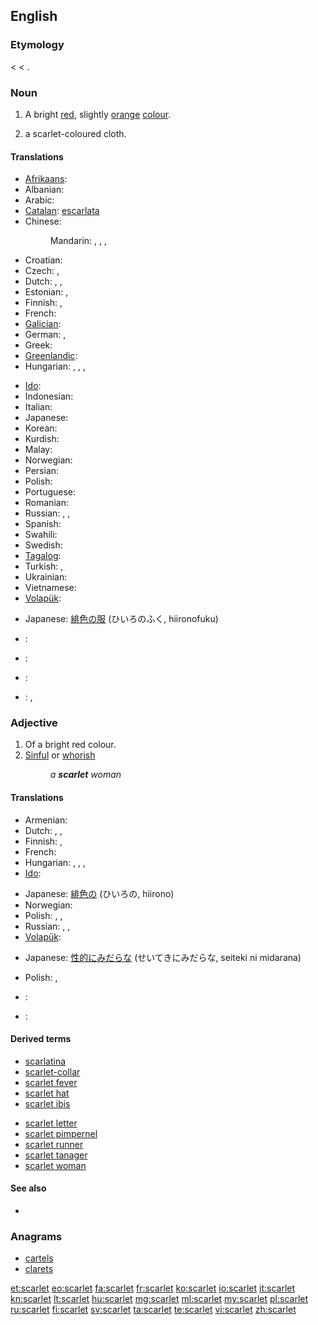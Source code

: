 {{wikipedia|scarlet (color)}}
{{also|Scarlet|Scarlett}}
==English==

===Etymology===
{{etyl|fro}} {{term|escarlate|lang=fro||a type of cloth}} < {{etyl|ML.}} {{term|scarlatum||scarlet cloth|lang=la}} < {{etyl|fa}} {{term|سقرلاط|sc=fa-Arab|tr=saqirlāṭ||a warm woollen cloth}}.

===Noun===
{{en-noun}}

# A bright [[red]], slightly [[orange]] [[color|colour]].
#: {{color panel|BE0032}}
# a scarlet-coloured cloth.

====Translations====
{{trans-top|colour}}
* [[Afrikaans]]: {{t|af|bloedrooi|xs=Afrikaans}}
* Albanian: {{t|sq|ngjyrë alle|xs=Albanian}}
* Arabic: {{t-|ar|قرمزي|tr=qirmiziy}}
* [[Catalan]]: [[escarlata]]
* Chinese:
*: Mandarin: {{t|cmn|深紅色|sc=Hani}},  {{t|cmn|深红色|tr=shēnhóngsè|sc=Hani}},  {{t|cmn|緋紅|sc=Hani}},  {{t|cmn|绯红|tr=fēihóng|sc=Hani}}
* Croatian: {{t+|hr|crven}}
* Czech: {{t|cs|šarlatová barva}},  {{t|cs|purpur}}
* Dutch: {{t-|nl|scharlaken|n}}, {{t+|nl|scharlakenrood|n}}, {{t-|nl|vuurrood|n}}
* Estonian: {{t|et|sarlakpunane}},  {{t|et|ergav}}
* Finnish: {{t-|fi|helakanpunainen}}, {{t-|fi|tulipunainen}}
* French: {{t+|fr|écarlate}}
* [[Galician]]: {{t|gl|escarlata|xs=Galician}}
* German: {{t+|de|Scharlachrot|n}}, {{t+|de|Scharlach|m}}
* Greek: {{t+|el|κόκκινος|m|tr=kókkinos}}
* [[Greenlandic]]: {{t-|kl|aappallarissoq|xs=Greenlandic}}
* Hungarian: {{t+|hu|skarlát}}, {{t|hu|skarlátpiros}}, {{t|hu|skarlátvörös}}, {{t|hu|élénkvörös}}
{{trans-mid}}
* [[Ido]]: {{t+|io|skarlato|xs=Ido}}
* Indonesian: {{t|id|merah tua}}
* Italian: {{t-|it|scarlatto}}
* Japanese: {{t|ja|緋色|tr=ひいろ, hiiro}}
* Korean: {{t|ko|스칼렛|tr=seukalres|sc=Hang}}
* Kurdish: {{t|ku|ئاڵ|tr=al|sc=ku-Arab}}
* Malay: {{t+|ms|merah|xs=Malay}}
* Norwegian: {{t-|no|skarlagen|n}}
* Persian: {{t|fa|سآقرلآت|tr=säqirlāt|sc=fa-Arab}}
* Polish: {{t|pl|szkarłat|m}}
* Portuguese: {{t+|pt|escarlate}}
* Romanian: {{t|ro|stacojiu|n}}
* Russian: {{t+|ru|алый|tr=ályj}},  {{t|ru|багровый|tr=bagróvyj}},  {{t|ru|багряный|tr=bagrjányj}}
* Spanish: {{t|es|escarlata|f}}
* Swahili: {{t+|sw|nyekundu|xs=Swahili}}
* Swedish: {{t|sv|scharlakansrött}}
* [[Tagalog]]: {{t|tl|iskarlata|xs=Tagalog}}
* Turkish: {{t+|tr|kızıl}},  {{t+|tr|kırmızı}}
* Ukrainian: {{t|uk|яскраво-червоний|tr=jaskravo-červonyj|xs=Ukrainian}}
* Vietnamese: {{t|vi|đĩ|xs=Vietnamese}}
* [[Volapük]]: {{t|vo|skarlataköl}}
{{trans-bottom}}

{{trans-top|cloth}}
* Japanese: [[緋色]]の[[服]] (ひいろのふく, hiironofuku)
{{trans-mid}}
{{trans-bottom}}

{{checktrans-top}}
* {{ttbc|he}}: {{t-|he|שני|m|alt=שָׁנִי}}
* {{ttbc|fa}}: {{t|fa|پارچه مخمل|xs=Persian}}
{{trans-mid}}
* {{ttbc|pt}}: {{t+|pt|escarlate}}
* {{ttbc|es}}: {{t-|es|escarlatina}}, {{t-|es|escarlata}}
{{trans-bottom}}

===Adjective===
{{en-adj}}

# Of a bright red colour.
# [[sinful|Sinful]] or [[whorish]]
#: ''a '''scarlet''' woman''

====Translations====
{{trans-top|colour}}
* Armenian: {{t-|hy|ալ|tr=al}}
* Dutch: {{t-|nl|scharlaken|n}}, {{t+|nl|scharlakenrood|n}}, {{t-|nl|vuurrood|n}}
* Finnish: {{t|fi|helakanpunainen}}, {{t-|fi|tulipunainen}}
* French: {{t+|fr|écarlate}}
* Hungarian: {{t+|hu|skarlát}}, {{t|hu|skarlátpiros}}, {{t|hu|skarlátvörös}}, {{t|hu|élénkvörös}}
* [[Ido]]: {{t+|io|skarlata|xs=Ido}}
{{trans-mid}}
* Japanese: [[緋色]]の (ひいろの, hiirono)
* Norwegian: {{t-|no|skarlagen}}
* Polish: {{t|pl|szkarłatny|m}}, {{t|pl|szkarłatna|f}}, {{t|pl|szkarłatne|n}}
* Russian: {{t+|ru|алый|tr=ályj}},  {{t|ru|багровый|tr=bagróvyj}},  {{t|ru|багряный|tr=bagrjányj}}
* [[Volapük]]: {{t|vo|skarlatakölik}}
{{trans-bottom}}

{{trans-top|sinful}}
* Japanese: [[性的にみだらな]] (せいてきにみだらな, seiteki ni midarana)
{{trans-mid}}
* Polish: {{t|pl|grzeszny}},  {{t|pl|nierządny}}
{{trans-bottom}}

{{checktrans-top}}
* {{ttbc|de}} : {{t-|de|scharlach}}
{{trans-mid}}
* {{ttbc|es}} : {{t-|es|escarlata}}
{{trans-bottom}}

====Derived terms====
{{top2}}
* [[scarlatina]]
* [[scarlet-collar]]
* [[scarlet fever]]
* [[scarlet hat]]
* [[scarlet ibis]]
{{mid2}}
* [[scarlet letter]]
* [[scarlet pimpernel]]
* [[scarlet runner]]
* [[scarlet tanager]]
* [[scarlet woman]]
{{bottom}}

====See also====
* {{list|en|reds}}

===Anagrams===
* [[cartels#English|cartels]]
* [[clarets#English|clarets]]

[[et:scarlet]]
[[eo:scarlet]]
[[fa:scarlet]]
[[fr:scarlet]]
[[ko:scarlet]]
[[io:scarlet]]
[[it:scarlet]]
[[kn:scarlet]]
[[lt:scarlet]]
[[hu:scarlet]]
[[mg:scarlet]]
[[ml:scarlet]]
[[my:scarlet]]
[[pl:scarlet]]
[[ru:scarlet]]
[[fi:scarlet]]
[[sv:scarlet]]
[[ta:scarlet]]
[[te:scarlet]]
[[vi:scarlet]]
[[zh:scarlet]]